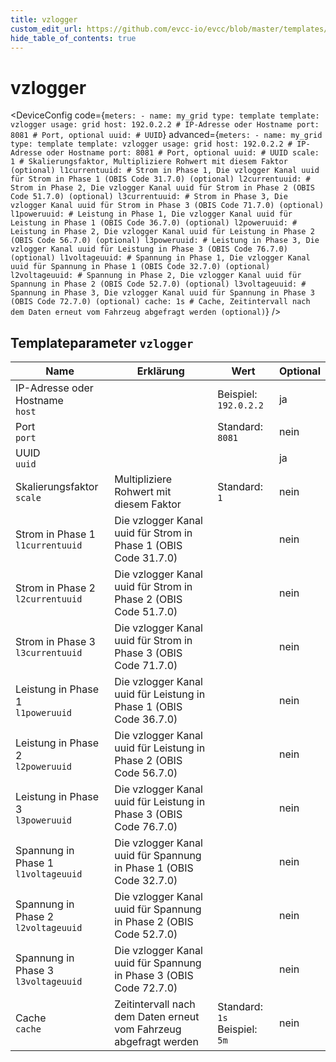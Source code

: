 ```yaml
---
title: vzlogger
custom_edit_url: https://github.com/evcc-io/evcc/blob/master/templates/definition/meter/vzlogger.yaml
hide_table_of_contents: true
---
```



# vzlogger

<div className="device-detail-container">
  <div className="device-detail-content">
    <DeviceFeatures features="" />

<DeviceConfig code={`meters:
    - name: my_grid
      type: template
      template: vzlogger
      usage: grid
      host: 192.0.2.2 # IP-Adresse oder Hostname
      port: 8081 # Port, optional
      uuid: # UUID`} advanced={`meters:
    - name: my_grid
      type: template
      template: vzlogger
      usage: grid
      host: 192.0.2.2 # IP-Adresse oder Hostname
      port: 8081 # Port, optional
      uuid: # UUID
      scale: 1 # Skalierungsfaktor, Multipliziere Rohwert mit diesem Faktor (optional)
      l1currentuuid: # Strom in Phase 1, Die vzlogger Kanal uuid für Strom in Phase 1 (OBIS Code 31.7.0) (optional)
      l2currentuuid: # Strom in Phase 2, Die vzlogger Kanal uuid für Strom in Phase 2 (OBIS Code 51.7.0) (optional)
      l3currentuuid: # Strom in Phase 3, Die vzlogger Kanal uuid für Strom in Phase 3 (OBIS Code 71.7.0) (optional)
      l1poweruuid: # Leistung in Phase 1, Die vzlogger Kanal uuid für Leistung in Phase 1 (OBIS Code 36.7.0) (optional)
      l2poweruuid: # Leistung in Phase 2, Die vzlogger Kanal uuid für Leistung in Phase 2 (OBIS Code 56.7.0) (optional)
      l3poweruuid: # Leistung in Phase 3, Die vzlogger Kanal uuid für Leistung in Phase 3 (OBIS Code 76.7.0) (optional)
      l1voltageuuid: # Spannung in Phase 1, Die vzlogger Kanal uuid für Spannung in Phase 1 (OBIS Code 32.7.0) (optional)
      l2voltageuuid: # Spannung in Phase 2, Die vzlogger Kanal uuid für Spannung in Phase 2 (OBIS Code 52.7.0) (optional)
      l3voltageuuid: # Spannung in Phase 3, Die vzlogger Kanal uuid für Spannung in Phase 3 (OBIS Code 72.7.0) (optional)
      cache: 1s # Cache, Zeitintervall nach dem Daten erneut vom Fahrzeug abgefragt werden (optional)`} />
  </div>
  <div className="device-detail-icon">
    <evcc-icon
      type="meter"
      name="vzlogger"
      size="400px"
      alt="vzlogger"
      className="device-detail-icon-img"
    ></evcc-icon>
  </div>
</div>

## Templateparameter `vzlogger`

| Name | Erklärung | Wert | Optional |
|-----------|-----------|------|----------|
| IP-Adresse oder Hostname<br/>`host` |  | Beispiel: `192.0.2.2` | ja |
| Port<br/>`port` |  | Standard: `8081` | nein |
| UUID<br/>`uuid` |  |  | ja |
| Skalierungsfaktor<br/>`scale` | Multipliziere Rohwert mit diesem Faktor | Standard: `1` | nein |
| Strom in Phase 1<br/>`l1currentuuid` | Die vzlogger Kanal uuid für Strom in Phase 1 (OBIS Code 31.7.0) |  | nein |
| Strom in Phase 2<br/>`l2currentuuid` | Die vzlogger Kanal uuid für Strom in Phase 2 (OBIS Code 51.7.0) |  | nein |
| Strom in Phase 3<br/>`l3currentuuid` | Die vzlogger Kanal uuid für Strom in Phase 3 (OBIS Code 71.7.0) |  | nein |
| Leistung in Phase 1<br/>`l1poweruuid` | Die vzlogger Kanal uuid für Leistung in Phase 1 (OBIS Code 36.7.0) |  | nein |
| Leistung in Phase 2<br/>`l2poweruuid` | Die vzlogger Kanal uuid für Leistung in Phase 2 (OBIS Code 56.7.0) |  | nein |
| Leistung in Phase 3<br/>`l3poweruuid` | Die vzlogger Kanal uuid für Leistung in Phase 3 (OBIS Code 76.7.0) |  | nein |
| Spannung in Phase 1<br/>`l1voltageuuid` | Die vzlogger Kanal uuid für Spannung in Phase 1 (OBIS Code 32.7.0) |  | nein |
| Spannung in Phase 2<br/>`l2voltageuuid` | Die vzlogger Kanal uuid für Spannung in Phase 2 (OBIS Code 52.7.0) |  | nein |
| Spannung in Phase 3<br/>`l3voltageuuid` | Die vzlogger Kanal uuid für Spannung in Phase 3 (OBIS Code 72.7.0) |  | nein |
| Cache<br/>`cache` | Zeitintervall nach dem Daten erneut vom Fahrzeug abgefragt werden | Standard: `1s`<br/>Beispiel: `5m` | nein |

